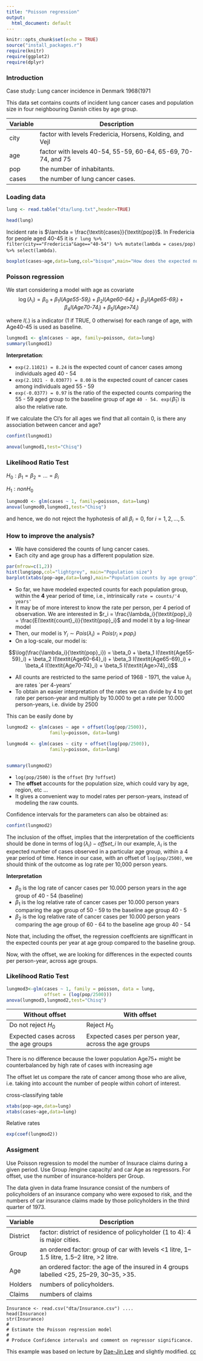 ```yaml
---
title: "Poisson regression"
output:
  html_document: default
---
```


```r
knitr::opts_chunk$set(echo = TRUE)
source("install_packages.r")
require(knitr)
require(ggplot2)
require(dplyr)
```

### Introduction 

Case study: Lung cancer incidence in Denmark 1968{1971

This data set contains counts of incident lung cancer cases and population size in
four neighbouring Danish cities by age group.

| Variable | Description                                                     |
|----------|-----------------------------------------------------------------|
| city     |  factor with levels Fredericia,   Horsens, Kolding, and Vejl    |
| age      |  factor with levels 40-54, 55-59,   60-64, 65-69, 70-74, and 75 |
| pop      |  the number of inhabitants.                                     |
| cases    |   the number of lung cancer cases.                              |


### Loading data 

```r
lung <- read.table("dta/lung.txt",header=TRUE)
```


```r
head(lung)
```

Incident rate is $\lambda = \frac{\textit{cases}}{\textit{pop}}$. In Fredericia for people aged 40-45 it is `r lung %>% filter(city=="Fredericia"&age=="40-54") %>% mutate(lambda = cases/pop) %>% select(lambda)`. 


```r
boxplot(cases~age,data=lung,col="bisque",main="How does the expected number of lung cancer counts vary by age?")
```

### Poisson regression


We start considering a model with age as covariate
$$\log(\lambda_i) = \beta_0 + \beta_1 I(\textit{Age55-59}_i) + \beta_2 I(\textit{Age60-64}_i) + \beta_3 I(\textit{Age65-69}_i) + \beta_4 I(\textit{Age70-74}_i)  + \beta_5 I(\textit{Age>74}_i) $$

where $I(.)$ is a indicator (1 if TRUE, 0 otherwise) for each range of age, with
Age40-45 is used as baseline.



```r
lungmod1 <- glm(cases ~ age, family=poisson, data=lung)
summary(lungmod1)
```


**Interpretation**:

- `exp(2.11021) = 8.24` is the expected count of cancer cases among individuals
aged 40 - 54
- `exp(2.1021 - 0.03077) = 8.00` is the expected count of cancer cases among
individuals aged 55 - 59
- `exp(-0.0377) = 0.97` is the ratio of the expected counts comparing the
55 - 59 aged group to the baseline group of age `40 - 54. exp(`$\hat{\beta}_1$`)` is also the
relative rate.


If we calculate the CI's for all ages we find that all contain 0, is there any association
between cancer and age?

```r
confint(lungmod1)
```



```r
anova(lungmod1,test="Chisq")
```




### Likelihood Ratio Test

$H_0: \beta_1=\beta_2=\dots=\beta_i$

$H_1: non H_0$

```r
lungmod0 <- glm(cases ~ 1, family=poisson, data=lung)
anova(lungmod0,lungmod1,test="Chisq")
```

and hence, we do not reject the hyphotesis of all $\beta_i = 0$, for $i = 1,2,\dots,5$.

### How to improve the analysis?


- We have considered the counts of lung cancer cases.
- Each city and age group has a different population size.


```r
par(mfrow=c(1,2))
hist(lung$pop,col="lightgrey", main="Population size")
barplot(xtabs(pop~age,data=lung),main="Population counts by age group")
```


- So far, we have modeled expected counts for each population group, within the **4**
year period of time, i.e., intrinsically `rate = counts/'4 years'`
- It may be of more interest to know the rate per person, per 4 period of observation.
We are interested in $r_i = \frac{\lambda_i}{\textit{pop}_i} = \frac{E(\textit{count}_i)}{\textit{pop}_i}$ and model it by a log-linear model
- Then, our model is $Y_i \sim \textit{Pois}(\lambda_i) = \textit{Pois}(r_i \times \textit{pop}_i)$
- On a log-scale, our model is: 

$$\log(\frac{\lambda_i}{\textit{pop}_i}) = \beta_0 + \beta_1 I(\textit{Age55-59}_i) + \beta_2 I(\textit{Age60-64}_i) + \beta_3 I(\textit{Age65-69}_i) + \beta_4 I(\textit{Age70-74}_i)  + \beta_5 I(\textit{Age>74}_i)$$


- All counts are restricted to the same period of 1968 - 1971, the value  $\lambda_i$ are rates `per
4-years'
- To obtain an easier interpretation of the rates we can divide by 4 to get rate per person-year
and multiply by 10.000 to get a rate per 10.000 person-years, i.e. divide by 2500

This can be easily done by

```r
lungmod2 <- glm(cases ~ age + offset(log(pop/2500)), 
                family=poisson, data=lung)

lungmod4 <- glm(cases ~ city + offset(log(pop/2500)), 
                family=poisson, data=lung)


summary(lungmod2)
```


- `log(pop/2500)` is the `offset` (try `?offset`)
- The **offset** accounts for the population size, which could vary by age, region, etc ...
- It gives a convenient way to model rates per person-years, instead of modeling the raw
counts.



Confidence intervals for the parameters can also be obtained as:

```r
confint(lungmod2)
```

The inclusion of the offset, implies that the interpretation of the coefficients
should be done in terms of $\log(\lambda_i) - \textit{offset_i}$
In our example, $\lambda_i$ is the expected number of cases observed in a particular
age group, within a 4 year period of time.
Hence in our case, with an offset of `log(pop/2500)`, we should think of the
outcome as log rate per 10,000 person years.

**Interpretation**

- $\beta_0$ is the log rate of cancer cases per 10.000 person years in the age group of
40 - 54 (baseline)
- $\beta_1$ is the log relative rate of cancer cases per 10.000 person years comparing
the age group of 50 - 59 to the baseline age group 40 - 5
- $\beta_2$ is the log relative rate of cancer cases per 10.000 person years comparing
the age group of 60 - 64 to the baseline age group 40 - 54


Note that, including the offset, the regression coeffcients are signifficant in the
expected counts per year at age group compared to the baseline group.

Now, with the offset, we are looking for differences in the expected counts per
person-year, across age groups.

### Likelihood Ratio Test

```r
lungmod3<-glm(cases ~ 1, family = poisson, data = lung, 
              offset = (log(pop/2500)))
anova(lungmod3,lungmod2,test="Chisq")
```

| Without offset                       | With offset                                           |
|--------------------------------------|-------------------------------------------------------|
| Do not reject $H_0$                  | Reject $H_0$                                          |
| Expected cases across the age groups | Expected cases per person year, across the age groups |


There is no difference because the lower population Age75+ might be
counterbalanced by high rate of cases with increasing age

The offset let us compare the rate of cancer among those who are alive, i.e. taking
into account the number of people within cohort of interest.


cross-classifying table


```r
xtabs(pop~age,data=lung)
xtabs(cases~age,data=lung)
```

Relative rates

```r
exp(coef(lungmod2))
```


### Assigment 

Use Poisson regression to model the number of Insurace claims during a given period. Use Group /engine capacity/ and car Age as regressors. For offset, use the number of insurance-holders per Group.

The data given in data frame Insurance consist of the numbers of policyholders of an insurance company who were exposed to risk, and the numbers of car insurance claims made by those policyholders in the third quarter of 1973.

| Variable | Description                                                                                 |
|----------|---------------------------------------------------------------------------------------------|
| District | factor: district of residence of   policyholder (1 to 4): 4 is major cities.                |
| Group    | an ordered factor: group of car   with levels <1 litre, 1–1.5 litre, 1.5–2 litre, >2 litre. |
| Age      | an ordered factor: the age of the   insured in 4 groups labelled <25, 25–29, 30–35, >35.    |
| Holders  | numbers of policyholders.                                                                   |
| Claims   | numbers of claims                                                                           |



```
Insurance <- read.csv("dta/Insurance.csv") ....
head(Insurance)
str(Insurance)
#
# Estimate the Poisson regression model
#
# Produce Confidence intervals and comment on regressor significance.
```



This example was based on lecture by [Dae-Jin Lee](https://idaejin.github.io/bcam-courses/neiker-2016/) and slightly modified. [cc](https://creativecommons.org/licenses/by-sa/3.0/)
